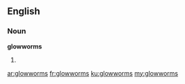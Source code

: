 ==English==

===Noun===
'''glowworms'''

# {{plural of|[[glowworm]]}}

[[ar:glowworms]]
[[fr:glowworms]]
[[ku:glowworms]]
[[my:glowworms]]
